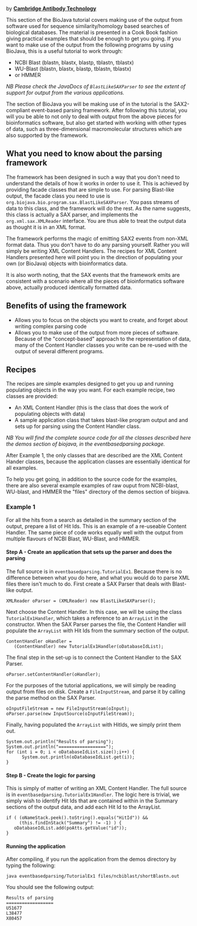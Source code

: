 by '''[mailto:bioinformatics@CambridgeAntibody.com Cambridge Antibody Technology]'''

This section of the BioJava tutorial covers making use of the output from software used for sequence similarity/homology based searches of biological databases. The material is presented in a Cook Book fashion giving practical examples that should be enough to get you going. If you want to make use of the output from the following programs by using BioJava, this is a useful tutorial to work through:

* NCBI Blast (blastn, blastx, blastp, tblastn, tblastx) 
* WU-Blast (blastn, blastx, blastp, tblastn, tblastx) 
* or HMMER 

''NB Please check the JavaDocs of <code>BlastLikeSAXParser</code> to see the extent of support for output from the various applications.''

The section of BioJava you will be making use of in the tutorial is the SAX2-compliant event-based parsing framework. After following this tutorial, you will you be able to not only to deal with output from the above pieces for bioinformatics software, but also get started with working with other types of data, such as three-dimensional macromolecular structures which are also supported by the framework.


== What you need to know about the parsing framework ==

The framework has been designed in such a way that you don't need to understand the details of how it works in order to use it. This is achieved by providing facade classes that are simple to use. For parsing Blast-like output, the facade class you need to use is <code>org.biojava.bio.program.sax.BlastLikeSAXParser</code>. You pass streams of data to this class, and the framework will do the rest. As the name suggests, this class is actually a SAX parser, and implements the <code>org.xml.sax.XMLReader</code> interface. You are thus able to treat the output data as thought it is in an XML format. 

The framework performs the magic of emitting SAX2 events from non-XML format data. Thus you don't have to do any parsing yourself. Rather you will simply be writing XML Content Handlers. The recipes for XML Content Handlers presented here will point you in the direction of populating your own (or BioJava) objects with bioinformatics data. 

It is also worth noting, that the SAX events that the framework emits are consistent with a scenario where all the pieces of bioinformatics software above, actually produced identically formatted data.

== Benefits of using the framework ==

* Allows you to focus on the objects you want to create, and forget about writing complex parsing code 
* Allows you to make use of the output from more pieces of software. Because of the "concept-based" approach to the representation of data, many of the Content Handler classes you write can be re-used with the output of several different programs.

== Recipes ==

The recipes are simple examples designed to get you up and running populating objects in the way you want. For each example recipe, two classes are provided: 

* An XML Content Handler (this is the class that does the work of populating objects with data) 
* A sample application class that takes blast-like program output and and sets up for parsing using the Content Handler class. 

''NB You will find the complete source code for all the classes described here the demos section of biojava, in the eventbasedparsing package.''

After Example 1, the only classes that are described are the XML Content Hander classes, because the application classes are essentially identical for all examples.

To help you get going, in addition to the source code for the examples, there are also several example examples of raw ouput from NCBI-blast, WU-blast, and HMMER the "files" directory of the demos section of biojava.

=== Example 1 ===

For all the hits from a search as detailed in the summary section of the output, prepare a list of Hit Ids. This is an example of a re-useable Content Handler. The same piece of code works equally well with the output from multiple flavours of NCBI Blast, WU-Blast, and HMMER.

==== Step A - Create an application that sets up the parser and does the parsing ====

The full source is in <code>eventbasedparsing.TutorialEx1</code>. Because there is no difference between what you do here, and what you would do to parse XML files there isn't much to do. First create a SAX Parser that deals with Blast-like output.

<pre>XMLReader oParser = (XMLReader) new BlastLikeSAXParser(); </pre>

Next choose the Content Handler. In this case, we will be using the class <code>TutorialEx1Handler</code>, which takes a reference to an <code>ArrayList</code> in the constructor. When the SAX Parser parses the file, the Content Handler will populate the <code>ArrayList</code> with Hit Ids from the summary section of the output.

<pre>ContentHandler oHandler =
   (ContentHandler) new TutorialEx1Handler(oDatabaseIdList);  </pre>

The final step in the set-up is to connect the Content Handler to the SAX Parser. 

<pre>oParser.setContentHandler(oHandler); </pre>

For the purposes of the tutorial applications, we will simply be reading output from files on disk. Create a <code>FileInputStream</code>, and parse it by calling the parse method on the SAX Parser.

<pre>oInputFileStream = new FileInputStream(oInput);
oParser.parse(new InputSource(oInputFileStream));</pre>

Finally, having populated the <code>ArrayList</code> with HitIds, we simply print them out.

<pre>System.out.println("Results of parsing");
System.out.println("==================");
for (int i = 0; i < oDatabaseIdList.size();i++) {
      System.out.println(oDatabaseIdList.get(i));
}</pre>

==== Step B - Create the logic for parsing ====

This is simply of matter of writing an XML Content Handler. The full source is in <code>eventbasedparsing.TutorialEx1Handler</code>. The logic here is trivial, we simply wish to identify Hit Ids that are contained within in the Summary sections of the output data, and add each Hit Id to the ArrayList.

<pre>if ( (oNameStack.peek().toString().equals("HitId")) &&
     (this.findInStack("Summary") != -1) ) {
   oDatabaseIdList.add(poAtts.getValue("id"));
}</pre>

==== Running the application ====

After compiling, if you run the application from the demos directory by typing the following:

<pre>java eventbasedparsing/TutorialEx1 files/ncbiblast/shortBlastn.out</pre>

You should see the following output:

<pre>Results of parsing
==================
U51677
L38477
X80457</pre>

{{Tutorial:Footer}}